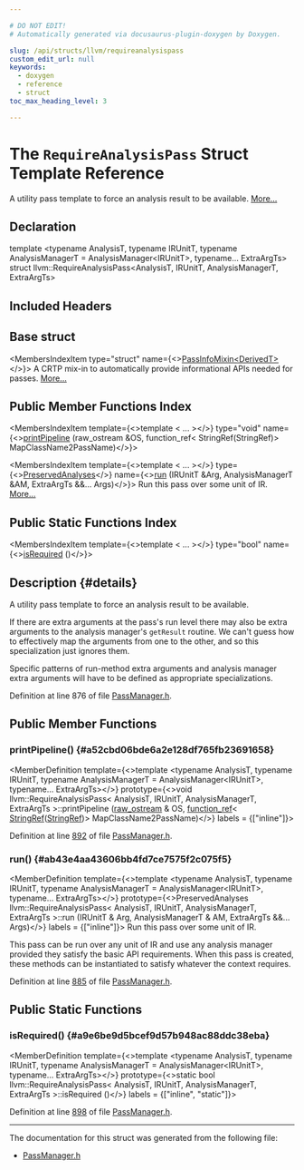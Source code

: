 ```yaml
---

# DO NOT EDIT!
# Automatically generated via docusaurus-plugin-doxygen by Doxygen.

slug: /api/structs/llvm/requireanalysispass
custom_edit_url: null
keywords:
  - doxygen
  - reference
  - struct
toc_max_heading_level: 3

---
```





# The `RequireAnalysisPass` Struct Template Reference

<DoxygenPage pluginConfig={pluginConfig}>

A utility pass template to force an analysis result to be available. <a href="#details">More...</a>

## Declaration

<CodeBlock>template &lt;typename AnalysisT, typename IRUnitT, typename AnalysisManagerT = AnalysisManager&lt;IRUnitT&gt;, typename... ExtraArgTs&gt;
struct llvm::RequireAnalysisPass&lt;AnalysisT, IRUnitT, AnalysisManagerT, ExtraArgTs&gt;</CodeBlock>

## Included Headers

<IncludesList>
<IncludesListItem
  filePath="llvm/IR/PassManager.h"
  permalink="/docs/api/files/include/include/llvm/include/llvm/ir/passmanager-h"
  isLocal="true" />
</IncludesList>

## Base struct

<MembersIndex>

<MembersIndexItem
  type="struct"
  name={<><a href="/docs/api/structs/llvm/passinfomixin">PassInfoMixin&lt;DerivedT&gt;</a></>}>
A CRTP mix-in to automatically provide informational APIs needed for passes. <a href="/docs/api/structs/llvm/passinfomixin/#details">More...</a>
</MembersIndexItem>

</MembersIndex>

## Public Member Functions Index

<MembersIndex>

<MembersIndexItem
  template={<>template &lt; ... &gt;</>}
  type="void"
  name={<><a href="#a52cbd06bde6a2e128df765fb23691658">printPipeline</a> (raw&#95;ostream &amp;OS, function&#95;ref&lt; StringRef(StringRef)&gt; MapClassName2PassName)</>}>
</MembersIndexItem>

<MembersIndexItem
  template={<>template &lt; ... &gt;</>}
  type={<><a href="/docs/api/classes/llvm/preservedanalyses">PreservedAnalyses</a></>}
  name={<><a href="#ab43e4aa43606bb4fd7ce7575f2c075f5">run</a> (IRUnitT &amp;Arg, AnalysisManagerT &amp;AM, ExtraArgTs &amp;&amp;... Args)</>}>
Run this pass over some unit of IR. <a href="#ab43e4aa43606bb4fd7ce7575f2c075f5">More...</a>
</MembersIndexItem>

</MembersIndex>

## Public Static Functions Index

<MembersIndex>

<MembersIndexItem
  template={<>template &lt; ... &gt;</>}
  type="bool"
  name={<><a href="#a9e6be9d5bcef9d57b948ac88ddc38eba">isRequired</a> ()</>}>
</MembersIndexItem>

</MembersIndex>

## Description {#details}

A utility pass template to force an analysis result to be available.

If there are extra arguments at the pass&#39;s run level there may also be extra arguments to the analysis manager&#39;s <code>getResult</code> routine. We can&#39;t guess how to effectively map the arguments from one to the other, and so this specialization just ignores them.

Specific patterns of run-method extra arguments and analysis manager extra arguments will have to be defined as appropriate specializations.

Definition at line 876 of file <a href="/docs/api/files/include/include/llvm/include/llvm/ir/passmanager-h">PassManager.h</a>.

<SectionDefinition>

## Public Member Functions

### printPipeline() {#a52cbd06bde6a2e128df765fb23691658}

<MemberDefinition
  template={<>template &lt;typename AnalysisT, typename IRUnitT, typename AnalysisManagerT = AnalysisManager&lt;IRUnitT&gt;, typename... ExtraArgTs&gt;</>}
  prototype={<>void llvm::RequireAnalysisPass&lt; AnalysisT, IRUnitT, AnalysisManagerT, ExtraArgTs &gt;::printPipeline (<a href="/docs/api/classes/llvm/raw-ostream">raw&#95;ostream</a> &amp; OS, <a href="/docs/api/classes/llvm/function-ref">function&#95;ref</a>&lt; <a href="/docs/api/classes/llvm/stringref">StringRef</a>(<a href="/docs/api/classes/llvm/stringref">StringRef</a>)&gt; MapClassName2PassName)</>}
  labels = {["inline"]}>

Definition at line <a href="/docs/api/files/include/include/llvm/include/llvm/ir/passmanager-h/#l00892">892</a> of file <a href="/docs/api/files/include/include/llvm/include/llvm/ir/passmanager-h">PassManager.h</a>.
</MemberDefinition>

### run() {#ab43e4aa43606bb4fd7ce7575f2c075f5}

<MemberDefinition
  template={<>template &lt;typename AnalysisT, typename IRUnitT, typename AnalysisManagerT = AnalysisManager&lt;IRUnitT&gt;, typename... ExtraArgTs&gt;</>}
  prototype={<>PreservedAnalyses llvm::RequireAnalysisPass&lt; AnalysisT, IRUnitT, AnalysisManagerT, ExtraArgTs &gt;::run (IRUnitT &amp; Arg, AnalysisManagerT &amp; AM, ExtraArgTs &amp;&amp;... Args)</>}
  labels = {["inline"]}>
Run this pass over some unit of IR.

This pass can be run over any unit of IR and use any analysis manager provided they satisfy the basic API requirements. When this pass is created, these methods can be instantiated to satisfy whatever the context requires.

Definition at line <a href="/docs/api/files/include/include/llvm/include/llvm/ir/passmanager-h/#l00885">885</a> of file <a href="/docs/api/files/include/include/llvm/include/llvm/ir/passmanager-h">PassManager.h</a>.
</MemberDefinition>

</SectionDefinition>

<SectionDefinition>

## Public Static Functions

### isRequired() {#a9e6be9d5bcef9d57b948ac88ddc38eba}

<MemberDefinition
  template={<>template &lt;typename AnalysisT, typename IRUnitT, typename AnalysisManagerT = AnalysisManager&lt;IRUnitT&gt;, typename... ExtraArgTs&gt;</>}
  prototype={<>static bool llvm::RequireAnalysisPass&lt; AnalysisT, IRUnitT, AnalysisManagerT, ExtraArgTs &gt;::isRequired ()</>}
  labels = {["inline", "static"]}>

Definition at line <a href="/docs/api/files/include/include/llvm/include/llvm/ir/passmanager-h/#l00898">898</a> of file <a href="/docs/api/files/include/include/llvm/include/llvm/ir/passmanager-h">PassManager.h</a>.
</MemberDefinition>

</SectionDefinition>

<hr/>

The documentation for this struct was generated from the following file:

<ul>
<li><a href="/docs/api/files/include/include/llvm/include/llvm/ir/passmanager-h">PassManager.h</a></li>
</ul>

</DoxygenPage>
